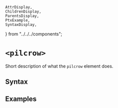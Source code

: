     AttrDisplay,
    ChildrenDisplay,
    ParentsDisplay,
    PtxExample,
    SyntaxDisplay,
} from "../../../components";

# `<pilcrow>`

Short description of what the `pilcrow` element does.

## Syntax

<SyntaxDisplay name="pilcrow" />

## Examples

    